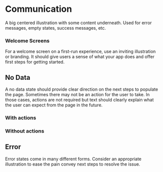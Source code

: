 
<Meta title="Patterns/Communication" component={Communication} />

# Communication

A big centered illustration with some content underneath. Used for error messages, empty states, success messages, etc.

### Welcome Screens

For a welcome screen on a first-run experience, use an inviting illustration or branding. It should give users a sense of what your app does and offer first steps for getting started.

<Canvas>
  <Story name="Welcome">
    <FluentPatternsProvider>
      <Communication
        illustration="hello"
        title="Welcome to Contoso! Your opinion counts."
        description="Contoso is your tool to create, take, and manage polls."
        actions={{
          primary: { label: 'Sign in' },
          secondary: { label: 'Sign up' },
          tertiary: { label: 'Learn more about Contoso' },
        }}
      />
    </FluentPatternsProvider>
  </Story>
</Canvas>

<Canvas>
  <Story name="Welcome B">
    <FluentPatternsProvider>
      <Communication
        illustration="hello"
        title="Welcome to your workspace, Daniela"
        description="Access all your boards for photos, files, and tasks from a single place."
        actions={{
          primary: {
            label: 'Create a board',
          },
          secondary: {
            label: 'Find an existing board',
          },
        }}
      />
    </FluentPatternsProvider>
  </Story>
</Canvas>

## No Data

A no data state should provide clear direction on the next steps to populate the page. Sometimes there may not be an action for the user to take. In those cases, actions are not required but text should clearly explain what the user can expect from the page in the future.

### With actions

<Canvas>
  <Story name="Empty with Actions">
    <FluentPatternsProvider>
      <Communication
        illustration="empty"
        actions={{
          primary: {
            label: 'Create a task',
          },
          secondary: {
            label: 'Find an existing task',
          },
        }}
      />
    </FluentPatternsProvider>
  </Story>
</Canvas>

### Without actions

<Canvas>
  <Story name="Empty">
    <FluentPatternsProvider>
      <Communication
        illustration="empty"
        title="Once you're assigned a task, you'll find it here"
        description="Until then, enjoy your time off."
      />
    </FluentPatternsProvider>
  </Story>
</Canvas>

## Error

Error states come in many different forms. Consider an appropriate illustration to ease the pain convey next steps to resolve the issue.

<Canvas>
  <Story name="Error">
    <FluentPatternsProvider>
      <Communication illustration="error" title="Something went wrong" />
    </FluentPatternsProvider>
  </Story>
</Canvas>

<Canvas>
  <Story name="Error B">
    <FluentPatternsProvider>
      <Communication
        title="Something went wrong"
        description="Try searching with common words or checking for spelling errors."
      />
    </FluentPatternsProvider>
  </Story>
</Canvas>
